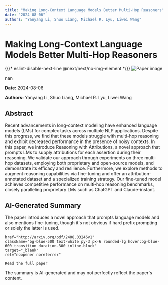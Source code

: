 ```yaml
---
title: "Making Long-Context Language Models Better Multi-Hop Reasoners"
date: "2024-08-06"
authors: "Yanyang Li, Shuo Liang, Michael R. Lyu, Liwei Wang"
---
```



<div className="bg-gray-800 text-white min-h-screen p-8">
  <h1 className="text-4xl font-bold mb-6">Making Long-Context Language Models Better Multi-Hop Reasoners</h1>

  <div className="mb-8">
    {{/* eslint-disable-next-line @next/next/no-img-element */}}
    <img
      src="/images/papers/Making Long-Context Language Models Better Multi-Hop Reasoners.png"
      alt="Paper image"
      className="w-full h-auto rounded-lg"
    />
    <p className="text-sm text-gray-400 mt-2">nan</p>
  </div>

  <p className="text-gray-300 mb-2"><strong>Date:</strong> 2024-08-06</p>
  <p className="text-gray-300 italic mb-6"><strong>Authors:</strong> Yanyang Li, Shuo Liang, Michael R. Lyu, Liwei Wang</p>

  <div className="bg-gray-700 p-6 rounded-lg mb-8">
    <h2 className="text-2xl font-semibold mb-4">Abstract</h2>
    <p>Recent advancements in long-context modeling have enhanced language models
(LMs) for complex tasks across multiple NLP applications. Despite this
progress, we find that these models struggle with multi-hop reasoning and
exhibit decreased performance in the presence of noisy contexts. In this paper,
we introduce Reasoning with Attributions, a novel approach that prompts LMs to
supply attributions for each assertion during their reasoning. We validate our
approach through experiments on three multi-hop datasets, employing both
proprietary and open-source models, and demonstrate its efficacy and
resilience. Furthermore, we explore methods to augment reasoning capabilities
via fine-tuning and offer an attribution-annotated dataset and a specialized
training strategy. Our fine-tuned model achieves competitive performance on
multi-hop reasoning benchmarks, closely paralleling proprietary LMs such as
ChatGPT and Claude-instant.</p>
  </div>

  <div className="bg-gray-700 p-6 rounded-lg mb-8">
    <h2 className="text-2xl font-semibold mb-4">AI-Generated Summary</h2>
    <p>The paper introduces a novel approach that prompts language models and also mentions fine-tuning, though it's not obvious if hard prefix prompting or solely the latter is used.</p>
  </div>

  
    href="http://arxiv.org/pdf/2408.03246v1"
    className="bg-blue-500 text-white py-3 px-6 rounded-lg hover:bg-blue-600 transition duration-300 inline-block"
    target="_blank"
    rel="noopener noreferrer"
  >
    Read the full paper
  </a>

  <p className="text-sm text-gray-400 mt-8">
    The summary is AI-generated and may not perfectly reflect the paper's content.
  </p>
</div>
